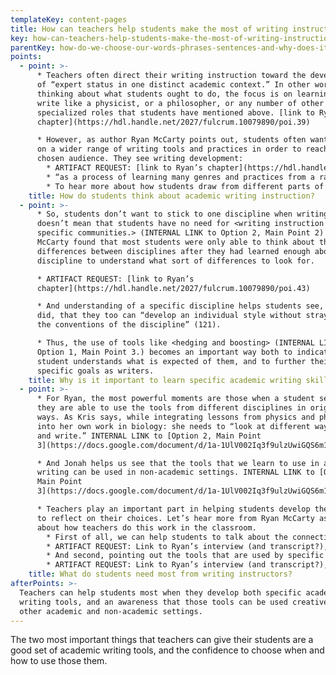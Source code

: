 ```yaml
---
templateKey: content-pages
title: How can teachers help students make the most of writing instruction?
key: how-can-teachers-help-students-make-the-most-of-writing-instruction
parentKey: how-do-we-choose-our-words-phrases-sentences-and-why-does-it-matter
points:
  - point: >-
      * Teachers often direct their writing instruction toward the development
      of “expert status in one distinct academic context.” In other words, when
      thinking about what students ought to do, the focus is on learning to
      write like a physicist, or a philosopher, or any number of other
      specialized roles that students have mentioned above. [link to Ryan’s
      chapter](https://hdl.handle.net/2027/fulcrum.10079890/poi.39)

      * However, as author Ryan McCarty points out, students often want to draw
      on a wider range of writing tools and practices in order to reach their
      chosen audience. They see writing development:
        * ARTIFACT REQUEST: [link to Ryan’s chapter](https://hdl.handle.net/2027/fulcrum.10079890/poi.40)
        * “as a process of learning many genres and practices from a range of disciplines, professions, and extracurricular contexts, often holding these practices up for comparison, with the goal of leveraging all of those knowledges against each other to be more effective across all of the contexts in which they write” (116)
        * To hear more about how students draw from different parts of their educational become writers, from the author, click here. ARTIFACT REQUEST: Link to Ryan’s interview: [MVI_5286](https://www.google.com/url?q=https://drive.google.com/file/d/14BSblqcFVzMxH6vtXVbkvKhGSUS3NRYE/view?usp%3Dsharing&amp;sa=D&amp;ust=1537129784281000), 0:24-0:49
    title: How do students think about academic writing instruction?
  - point: >-
      * So, students don’t want to stick to one discipline when writing—but that
      doesn’t mean that students have no need for <writing instruction in their
      specific communities.> (INTERNAL LINK to Option 2, Main Point 2) In fact,
      McCarty found that most students were only able to think about the
      differences between disciplines after they had learned enough about one
      discipline to understand what sort of differences to look for.

      * ARTIFACT REQUEST: [link to Ryan’s
      chapter](https://hdl.handle.net/2027/fulcrum.10079890/poi.43)

      * And understanding of a specific discipline helps students see, as Kris
      did, that they too can “develop an individual style without straying from
      the conventions of the discipline” (121).

      * Thus, the use of tools like <hedging and boosting> (INTERNAL LINK to
      Option 1, Main Point 3.) becomes an important way both to indicate that a
      student understands what is expected of them, and to further their own
      specific goals as writers.
    title: Why is it important to learn specific academic writing skills?
  - point: >-
      * For Ryan, the most powerful moments are those when a student sees that
      they are able to use the tools from different disciplines in original
      ways. As Kris says, while integrating lessons from physics and philosophy
      into her own work in biology: she needs to “look at different ways to read
      and write.” INTERNAL LINK to [Option 2, Main Point
      3](https://docs.google.com/document/d/1a-1UlV002Iq3f9ulzUwiGQS6m15NDMccAevCZskx-0o/edit#bookmark=id.5odg6jetrbk3)

      * And Jonah helps us see that the tools that we learn to use in academic
      writing can be used in non-academic settings. INTERNAL LINK to [Option,
      Main Point
      3](https://docs.google.com/document/d/1a-1UlV002Iq3f9ulzUwiGQS6m15NDMccAevCZskx-0o/edit#bookmark=id.3iq0jdz01z3t)

      * Teachers play an important part in helping students develop the ability
      to reflect on their choices. Let’s hear more from Ryan McCarty as he talks
      about how teachers do this work in the classroom.  
        * First of all, we can help students to talk about the connections they are making, and thus make those connections consciously.
        * ARTIFACT REQUEST: Link to Ryan’s interview (and transcript?), [MVI_5287](https://www.google.com/url?q=https://drive.google.com/file/d/19w0ujeboz4RmdUdwdm9ZrZLfzkbndXSi/view?usp%3Dsharing&amp;sa=D&amp;ust=1537129924049000), 0:48-1:20
        * And second, pointing out the tools that are used by specific disciplines, especially as students are actually using them in their writing, is important. Students who are taught to notice specific tools like <hedges and boosters> (INTERNAL LINK to Option 1, Main Point 3) will be more likely to use those tools themselves.
        * ARTIFACT REQUEST: Link to Ryan’s interview (and transcript?), [MVI_5287](https://drive.google.com/file/d/19w0ujeboz4RmdUdwdm9ZrZLfzkbndXSi/view?usp=sharing), 1:33-2:08
    title: What do students need most from writing instructors?
afterPoints: >-
  Teachers can help students most when they develop both specific academic
  writing tools, and an awareness that those tools can be used creatively in
  other academic and non-academic settings.
---
```


The two most important things that teachers can give their students are a good set of academic writing tools, and the confidence to choose when and how to use those them.
